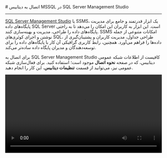 

<Layout>
<Head>
<title>مستندات اتصال به MSSQL با SQL Server Management Studio - لیارا</title>
</Head>
# اتصال به دیتابیس MSSQL در SQL Server Management Studio
<hr className="mb-2" />

<a href="https://learn.microsoft.com/en-us/sql/ssms/download-sql-server-management-studio-ssms?view=sql-server-ver16" className="blue-link">SQL Server Management Studio</a> یا SSMS، یک ابزار قدرتمند و جامع برای مدیریت پایگاه‌های داده SQL Server است. این ابزار به کاربران این امکان را می‌دهد تا به راحتی پایگاه‌های داده را طراحی، مدیریت و بهینه‌سازی کنند. SSMS امکانات متنوعی از جمله نوشتن و اجرای کوئری‌های SQL، طراحی جداول، مدیریت کاربران و پشتیبان‌گیری از داده‌ها را فراهم می‌آورد. همچنین، رابط کاربری گرافیکی آن کار با پایگاه‌های داده را برای توسعه‌دهندگان و مدیران پایگاه داده ساده‌تر می‌کند.

<div className="h-2" />


برای اتصال به SQL Server Management Studio کافیست از اطلاعات شبکه عمومی دیتابیس، که در صفحه <b>نحوه اتصال</b> موجود است؛ استفاده کنید.
برای فعال‌سازی شبکه عمومی نیز، می‌توانید از قسمت <b>تنظیمات دیتابیس</b>، این کار را انجام دهید.
<div className="h-4" />


<video
  src="https://files.liara.ir/liara/mssql/mssql-local.mp4"
  controls="controls"
  className="block w-full"
  width="100%"
/>

</Layout>